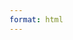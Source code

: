 ```yaml
---
format: html
---
```


::: {.hidden}

\newcommand{\bfa}{{\boldsymbol{a}}}
\newcommand{\bfb}{{\boldsymbol{b}}}
\newcommand{\bfc}{{\boldsymbol{c}}}
\newcommand{\bfd}{{\boldsymbol{d}}}
\newcommand{\bfe}{{\boldsymbol{e}}}
\newcommand{\bff}{{\boldsymbol{f}}}
\newcommand{\bfg}{{\boldsymbol{g}}}
\newcommand{\bfh}{{\boldsymbol{h}}}
\newcommand{\bfi}{{\boldsymbol{i}}}
\newcommand{\bfj}{{\boldsymbol{j}}}
\newcommand{\bfk}{{\boldsymbol{k}}}
\newcommand{\bfl}{{\boldsymbol{l}}}
\newcommand{\bfm}{{\boldsymbol{m}}}
\newcommand{\bfn}{{\boldsymbol{n}}}
\newcommand{\bfo}{{\boldsymbol{o}}}
\newcommand{\bfp}{{\boldsymbol{p}}}
\newcommand{\bfq}{{\boldsymbol{q}}}
\newcommand{\bfr}{{\boldsymbol{r}}}
\newcommand{\bfs}{{\boldsymbol{s}}}
\newcommand{\bft}{{\boldsymbol{t}}}
\newcommand{\bfu}{{\boldsymbol{u}}}
\newcommand{\bfv}{{\boldsymbol{v}}}
\newcommand{\bfw}{{\boldsymbol{w}}}
\newcommand{\bfx}{{\boldsymbol{x}}}
\newcommand{\bfy}{{\boldsymbol{y}}}
\newcommand{\bfz}{{\boldsymbol{z}}}

\newcommand{\bfA}{{\boldsymbol{A}}}
\newcommand{\bfB}{{\boldsymbol{B}}}
\newcommand{\bfC}{{\boldsymbol{C}}}
\newcommand{\bfD}{{\boldsymbol{D}}}
\newcommand{\bfE}{{\boldsymbol{E}}}
\newcommand{\bfF}{{\boldsymbol{F}}}
\newcommand{\bfG}{{\boldsymbol{G}}}
\newcommand{\bfH}{{\boldsymbol{H}}}
\newcommand{\bfI}{{\boldsymbol{I}}}
\newcommand{\bfJ}{{\boldsymbol{J}}}
\newcommand{\bfK}{{\boldsymbol{K}}}
\newcommand{\bfL}{{\boldsymbol{L}}}
\newcommand{\bfM}{{\boldsymbol{M}}}
\newcommand{\bfN}{{\boldsymbol{N}}}
\newcommand{\bfO}{{\boldsymbol{O}}}
\newcommand{\bfP}{{\boldsymbol{P}}}
\newcommand{\bfQ}{{\boldsymbol{Q}}}
\newcommand{\bfR}{{\boldsymbol{R}}}
\newcommand{\bfS}{{\boldsymbol{S}}}
\newcommand{\bfT}{{\boldsymbol{T}}}
\newcommand{\bfU}{{\boldsymbol{U}}}
\newcommand{\bfV}{{\boldsymbol{V}}}
\newcommand{\bfW}{{\boldsymbol{W}}}
\newcommand{\bfX}{{\boldsymbol{X}}}
\newcommand{\bfY}{{\boldsymbol{Y}}}
\newcommand{\bfZ}{{\boldsymbol{Z}}}

\newcommand{\bfomega}{{\boldsymbol{\omega}}}
\newcommand{\bftau}{{\boldsymbol{\tau}}}
\newcommand{\bfnu}{{\boldsymbol{\nu}}}
\newcommand{\bfpsi}{{\boldsymbol{\psi}}}
\newcommand{\bfphi}{{\boldsymbol{\varphi}}}
\newcommand{\bfSigma}{{\boldsymbol{\Sigma}}}
\newcommand{\bfOmega}{{\boldsymbol{\Omega}}}
\newcommand{\calI}{{\mathcal{I}}}
\newcommand{\calN}{{\mathcal{N}}}
\newcommand{\calV}{{\mathcal{V}}}
\newcommand{\bbE}{{\mathbb{E}}}
\newcommand{\bbR}{{\mathbb{R}}}
\newcommand{\bbC}{{\mathbb{C}}}
\newcommand{\bsfC}{{\mathsf{C}}}
\newcommand{\bsfD}{{\mathsf{D}}}
\newcommand{\bsfI}{{\mathsf{I}}}
\newcommand{\bsfO}{{\mathsf{O}}}
\newcommand{\tr}{{\operatorname{tr}}}
\newcommand{\sym}{{\operatorname{sym}}}
\newcommand{\skw}{{\operatorname{skew}}}
\newcommand{\vc}{{\operatorname{vec}}}
\newcommand{\ten}{{\operatorname{ten}}}
\newcommand{\cof}{{\operatorname{cof}}}
\newcommand{\mass}{{\operatorname{mass}}}
\newcommand{\vol}{{\operatorname{vol}}}
\newcommand{\area}{{\operatorname{area}}}
\newcommand{\com}{{\operatorname{com}}}
\newcommand{\cov}{{\operatorname{cov}}}
\newcommand{\e}{{\mathrm{e}}}
\newcommand{\D}{{\mathrm{D}}}
\newcommand{\dd}{{\mathrm{d}}}
\newcommand{\dt}{{\dd t}}
\newcommand{\ppt}{{\frac{\partial}{\partial t}}}
\newcommand{\Dt}{{\D t}}
\newcommand{\DDt}{{\frac{\D}{\Dt}}}
\newcommand{\bigO}{{O}}
\newcommand{\litO}{{o}}
\newcommand{\dVx}{{\,\dd V_{\bfx}}}
\newcommand{\dAx}{{\,\dd A_{\bfx}}}
\newcommand{\dVy}{{\,\dd V_{\bfy}}}
\newcommand{\dAy}{{\,\dd A_{\bfy}}}
\newcommand{\ds}{{\,\dd s}}

:::